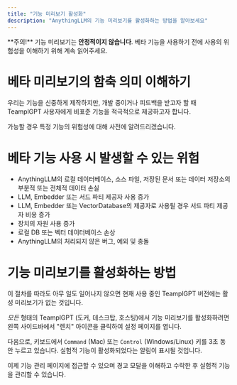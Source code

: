 ```yaml
---
title: "기능 미리보기 활성화"
description: "AnythingLLM의 기능 미리보기를 활성화하는 방법을 알아보세요"
---
```



<Callout type="error" emoji="️‼️">
  **주의!** 기능 미리보기는 <b>안정적이지 않습니다</b>. 베타 기능을 사용하기
  전에 사용의 위험성을 이해하기 위해 계속 읽어주세요.
</Callout>

# 베타 미리보기의 함축 의미 이해하기

우리는 기능을 신중하게 제작하지만, 개발 중이거나 피드백을 받고자 할 때 TeamplGPT 사용자에게 비표준 기능을 적극적으로 제공하고자 합니다.

가능할 경우 특정 기능의 위험성에 대해 사전에 알려드리겠습니다.

# 베타 기능 사용 시 발생할 수 있는 위험

- AnythingLLM의 로컬 데이터베이스, 소스 파일, 저장된 문서 또는 데이터 저장소의 부분적 또는 전체적 데이터 손실
- LLM, Embedder 또는 서드 파티 제공자 사용 증가
- LLM, Embedder 또는 VectorDatabase의 제공자로 사용될 경우 서드 파티 제공자 비용 증가
- 장치의 자원 사용 증가
- 로컬 DB 또는 벡터 데이터베이스 손상
- AnythingLLM의 처리되지 않은 버그, 예외 및 충돌

# 기능 미리보기를 활성화하는 방법

<Callout>
  이 절차를 따라도 아무 일도 일어나지 않으면 현재 사용 중인 TeamplGPT 버전에는
  활성 미리보기가 없는 것입니다.
</Callout>

_모든_ 형태의 TeamplGPT (도커, 데스크탑, 호스팅)에서 기능 미리보기를 활성화하려면 왼쪽 사이드바에서 "렌치" 아이콘을 클릭하여 설정 페이지를 엽니다.

다음으로, 키보드에서 `Command` (Mac) 또는 `Control` (Windows/Linux) 키를 3초 동안 누르고 있습니다. 실험적 기능이 활성화되었다는 알림이 표시될 것입니다.

이제 기능 관리 페이지에 접근할 수 있으며 경고 모달을 이해하고 수락한 후 실험적 기능을 관리할 수 있습니다.
